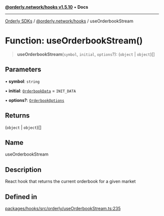 [**@orderly.network/hooks v1.5.10**](/sdks/tech-doc/@orderly.network/hooks/README) • **Docs**

***

[Orderly SDKs](/sdks/tech-doc/packages) / [@orderly.network/hooks](/sdks/tech-doc/@orderly.network/hooks/README) / useOrderbookStream

# Function: useOrderbookStream()

> **useOrderbookStream**(`symbol`, `initial`, `options`?): (`object` \| `object`)[]

## Parameters

• **symbol**: `string`

• **initial**: [`OrderbookData`](/sdks/tech-doc/@orderly.network/hooks/type-aliases/OrderbookData) = `INIT_DATA`

• **options?**: [`OrderbookOptions`](/sdks/tech-doc/@orderly.network/hooks/type-aliases/OrderbookOptions)

## Returns

(`object` \| `object`)[]

## Name

useOrderbookStream

## Description

React hook that returns the current orderbook for a given market

## Defined in

[packages/hooks/src/orderly/useOrderbookStream.ts:235](https://github.com/OrderlyNetwork/js-sdk/blob/554ae704783e3b83c40bb234a899e8f02987d9b6/packages/hooks/src/orderly/useOrderbookStream.ts#L235)
